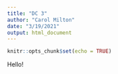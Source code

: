 ```yaml
---
title: "DC 3"
author: "Carol Milton"
date: "3/19/2021"
output: html_document
---
```


```r
knitr::opts_chunk$set(echo = TRUE)
```

Hello!